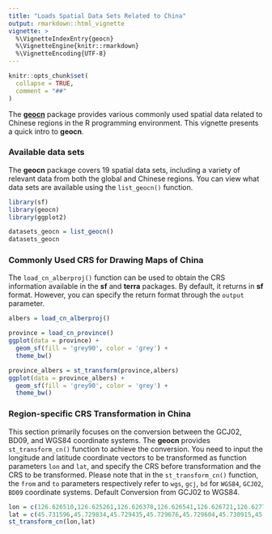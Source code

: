 ```yaml
---
title: "Loads Spatial Data Sets Related to China"
output: rmarkdown::html_vignette
vignette: >
  %\VignetteIndexEntry{geocn}
  %\VignetteEngine{knitr::rmarkdown}
  %\VignetteEncoding{UTF-8}
---
```


```r
knitr::opts_chunk$set(
  collapse = TRUE,
  comment = "##"
)
```

The [**geocn**](https://github.com/SpatLyu/geocn) package provides various commonly used spatial data related to Chinese regions in the R programming environment. This vignette presents a quick intro to **geocn**.

### Available data sets

The **geocn** package covers 19 spatial data sets, including a variety of relevant data from both the global and Chinese regions. You can view what data sets are available using the `list_geocn()` function.

```r
library(sf)
library(geocn)
library(ggplot2)

datasets_geocn = list_geocn()
datasets_geocn
```

### Commonly Used CRS for Drawing Maps of China

The `load_cn_alberproj()` function can be used to obtain the CRS information available in the **sf** and **terra** packages. By default, it returns in **sf** format. However, you can specify the return format through the `output` parameter.

```r
albers = load_cn_alberproj()

province = load_cn_province()
ggplot(data = province) +
  geom_sf(fill = 'grey90', color = 'grey') +
  theme_bw()

province_albers = st_transform(province,albers)
ggplot(data = province_albers) +
  geom_sf(fill = 'grey90', color = 'grey') +
  theme_bw()
```


### Region-specific CRS Transformation in China

This section primarily focuses on the conversion between the GCJ02, BD09, and WGS84 coordinate systems. The **geocn** provides `st_transform_cn()` function to achieve the conversion. You need to input the longitude and latitude coordinate vectors to be transformed as function parameters `lon` and `lat`, and specify the CRS before transformation and the CRS to be transformed. Please note that in the `st_transform_cn()` function, the `from` and `to` parameters respectively refer to `wgs`, `gcj`, `bd` for `WGS84`, `GCJ02`, `BD09` coordinate systems. Default Conversion from GCJ02 to WGS84.

```r
lon = c(126.626510,126.625261,126.626378,126.626541,126.626721,126.627732,126.626510)
lat = c(45.731596,45.729834,45.729435,45.729676,45.729604,45.730915,45.731596)
st_transform_cn(lon,lat)
```


